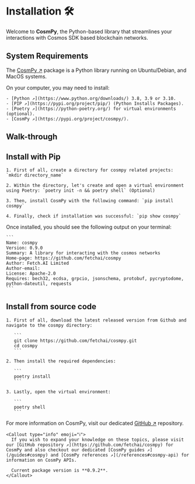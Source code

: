 
# Installation 🛠

Welcome to **CosmPy**, the Python-based library that streamlines your interactions with Cosmos SDK based blockchain networks.

## System Requirements

The [CosmPy ↗️](https://pypi.org/project/cosmpy/) package is a Python library running on Ubuntu/Debian, and MacOS systems.

On your computer, you may need to install:

    - [Python ↗️](https://www.python.org/downloads/) 3.8, 3.9 or 3.10.
    - [PIP ↗️](https://pypi.org/project/pip/) (Python Installs Packages).
    - [Poetry ↗️](https://python-poetry.org/) for virtual environments (optional).
    - [CosmPy ↗️](https://pypi.org/project/cosmpy/).

## Walk-through
## Install with Pip

    1. First of all, create a directory for cosmpy related projects: `mkdir directory_name`

    2. Within the directory, let's create and open a virtual environment using Poetry: `poetry init -n && poetry shell` (Optional)

    3. Then, install CosmPy with the following command: `pip install cosmpy`

    4. Finally, check if installation was successful: `pip show cosmpy`

Once installed, you should see the following output on your terminal:

    ```
    Name: cosmpy
    Version: 0.9.0
    Summary: A library for interacting with the cosmos networks
    Home-page: https://github.com/fetchai/cosmpy
    Author: Fetch.AI Limited
    Author-email:
    License: Apache-2.0
    Requires: bech32, ecdsa, grpcio, jsonschema, protobuf, pycryptodome, python-dateutil, requests
    ```

## Install from source code

    1. First of all, download the latest released version from Github and navigate to the cosmpy directory:

       ```
       git clone https://github.com/fetchai/cosmpy.git
       cd cosmpy
       ```

    2. Then install the required dependencies:

       ```
       poetry install
       ```

    3. Lastly, open the virtual environment:

       ```
       poetry shell
       ```

For more information on CosmPy, visit our dedicated [GitHub ↗️](https://github.com/fetchai/cosmpy) repository.

    <Callout type="info" emoji="ℹ️">
      If you wish to expand your knowledge on these topics, please visit our [GitHub repository ↗️](https://github.com/fetchai/cosmpy) for CosmPy and also checkout our dedicated [CosmPy guides ↗️](/guides#cosmpy) and [CosmPy references ↗️](/references#cosmpy-api) for information on CosmPy APIs.

      Current package version is **0.9.2**.
    </Callout>

